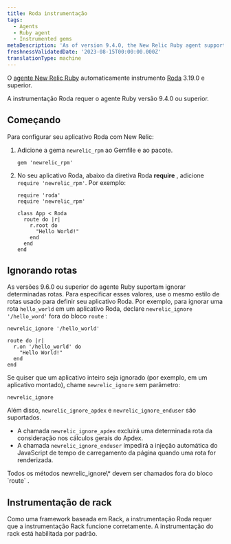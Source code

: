 ```yaml
---
title: Roda instrumentação
tags:
  - Agents
  - Ruby agent
  - Instrumented gems
metaDescription: 'As of version 9.4.0, the New Relic Ruby agent supports Roda 3.19.0 or higher.'
freshnessValidatedDate: '2023-08-15T00:00:00.000Z'
translationType: machine
---
```


O [agente New Relic Ruby](/docs/agents/ruby-agent/getting-started/new-relic-ruby) automaticamente instrumento [Roda](https://roda.jeremyevans.net/) 3.19.0 e superior.

<Callout variant="important">
  A instrumentação Roda requer o agente Ruby versão 9.4.0 ou superior.
</Callout>

## Começando

Para configurar seu aplicativo Roda com New Relic:

1. Adicione a gema `newrelic_rpm` ao Gemfile e ao pacote.

   ```
   gem 'newrelic_rpm'
   ```

2. No seu aplicativo Roda, abaixo da diretiva Roda <DNT>**require**</DNT> , adicione `require 'newrelic_rpm'`. Por exemplo:

   ```
   require 'roda'
   require 'newrelic_rpm'

   class App < Roda
     route do |r|
       r.root do
         "Hello World!"
       end
     end
   end
   ```

## Ignorando rotas

As versões 9.6.0 ou superior do agente Ruby suportam ignorar determinadas rotas. Para especificar esses valores, use o mesmo estilo de rotas usado para definir seu aplicativo Roda. Por exemplo, para ignorar uma rota `hello_world` em um aplicativo Roda, declare `newrelic_ignore '/hello_word'` fora do bloco `route` :

```
newrelic_ignore '/hello_world'

route do |r|
  r.on '/hello_world' do
    "Hello World!"
  end
end
```

Se quiser que um aplicativo inteiro seja ignorado (por exemplo, em um aplicativo montado), chame `newrelic_ignore` sem parâmetro:

```
newrelic_ignore
```

Além disso, `newrelic_ignore_apdex` e `newrelic_ignore_enduser` são suportados.

* A chamada `newrelic_ignore_apdex` excluirá uma determinada rota da consideração nos cálculos gerais do Apdex.
* A chamada `newrelic_ignore_enduser` impedirá a injeção automática do JavaScript de tempo de carregamento da página quando uma rota for renderizada.

<Callout variant="important">
  Todos os métodos newrelic_ignore\* devem ser chamados fora do bloco `route` .
</Callout>

## Instrumentação de rack

Como uma framework baseada em Rack, a instrumentação Roda requer que a instrumentação Rack funcione corretamente. A instrumentação do rack está habilitada por padrão.